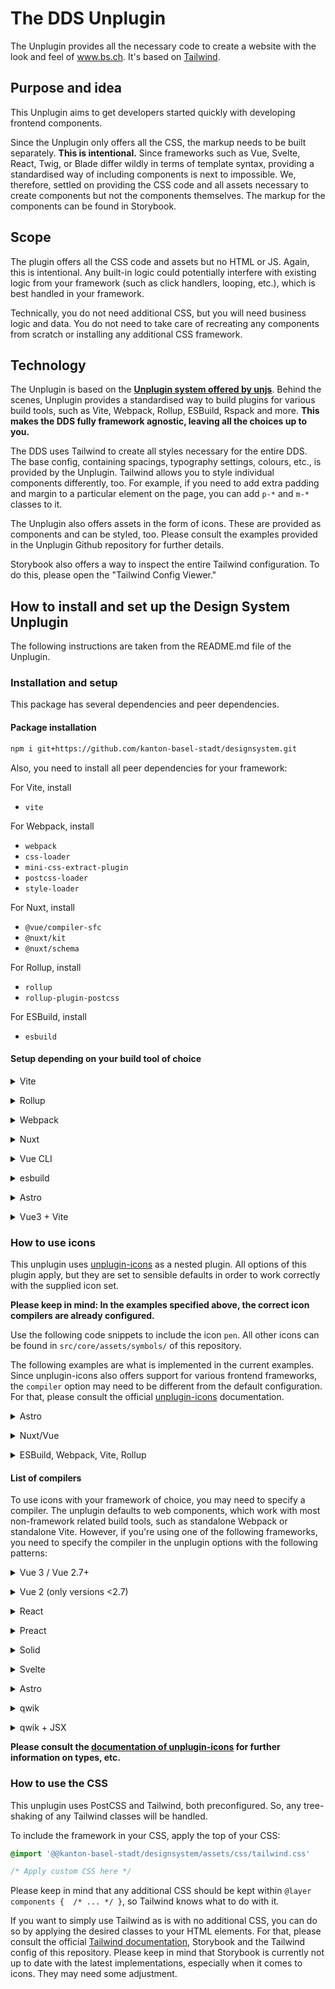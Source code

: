 
<Meta title="3. The Unplugin" />
<Unstyled>

# The DDS Unplugin

The Unplugin provides all the necessary code to create a website with the look and feel of www.bs.ch. It's based on [Tailwind](https://tailwindcss.com).

## Purpose and idea

This Unplugin aims to get developers started quickly with developing frontend components.

Since the Unplugin only offers all the CSS, the markup needs to be built separately. **This is intentional.** Since frameworks such as Vue, Svelte, React, Twig, or Blade differ wildly in terms of template syntax, providing a standardised way of including components is next to impossible. We, therefore, settled on providing the CSS code and all assets necessary to create components but not the components themselves. The markup for the components can be found in Storybook.

## Scope

The plugin offers all the CSS code and assets but no HTML or JS. Again, this is intentional. Any built-in logic could potentially interfere with existing logic from your framework (such as click handlers, looping, etc.), which is best handled in your framework.

Technically, you do not need additional CSS, but you will need business logic and data. You do not need to take care of recreating any components from scratch or installing any additional CSS framework.

## Technology

The Unplugin is based on the [**Unplugin system offered by unjs**](https://unplugin.unjs.io). Behind the scenes, Unplugin provides a standardised way to build plugins for various build tools, such as Vite, Webpack, Rollup, ESBuild, Rspack and more. **This makes the DDS fully framework agnostic, leaving all the choices up to you.**

The DDS uses Tailwind to create all styles necessary for the entire DDS. The base config, containing spacings, typography settings, colours, etc., is provided by the Unplugin. Tailwind allows you to style individual components differently, too. For example, if you need to add extra padding and margin to a particular element on the page, you can add `p-*` and `m-*` classes to it.

The Unplugin also offers assets in the form of icons. These are provided as components and can be styled, too. Please consult the examples provided in the Unplugin Github repository for further details.

Storybook also offers a way to inspect the entire Tailwind configuration. To do this, please open the "Tailwind Config Viewer."

## How to install and set up the Design System Unplugin

The following instructions are taken from the README.md file of the Unplugin.

### Installation and setup

This package has several dependencies and peer dependencies.

#### Package installation

```bash
npm i git+https://github.com/kanton-basel-stadt/designsystem.git
```

Also, you need to install all peer dependencies for your framework:

For Vite, install

 * `vite`

For Webpack, install

 * `webpack`
 * `css-loader`
 * `mini-css-extract-plugin`
 * `postcss-loader`
 * `style-loader`

For Nuxt, install

 * `@vue/compiler-sfc`
 * `@nuxt/kit`
 * `@nuxt/schema`

For Rollup, install

 * `rollup`
 * `rollup-plugin-postcss`

For ESBuild, install

 * `esbuild`

#### Setup depending on your build tool of choice

<details>
<summary>Vite</summary><br />

```ts
import KantonBSDesignsystemPlugin from '@@kanton-basel-stadt/designsystem/vite'

export default defineConfig({
  plugins: [
    KantonBSDesignsystemPlugin({ /* Options */ }),
  ],
  server: {
    fs: {
      strict: false,
    }
  },
})
```

Example: Can be found in `examples/vite-vanillla`.

<br /></details>

<details>
<summary>Rollup</summary><br />

```ts
// rollup.config.js
import KantonBSDesignsystemPlugin from '@@kanton-basel-stadt/designsystem/dist/rollup.cjs'

export default {
  input: 'main.js',
  output: { format: 'es', file: 'dist/bundle.js' },
  plugins: [
    KantonBSDesignsystemPlugin.default({
      tailwindOptions: {
        targetDir: `${process.cwd()}/dist` // Necessary for the output of font files to work
      }
    }),
  ],
}
```

Example: Can be found in `examples/rollup`.

<br /></details>

<details>
<summary>Webpack</summary><br />

```ts
// webpack.config.js
module.exports = {
  /* ... */
  plugins: [
    require('@@kanton-basel-stadt/designsystem/webpack').default({ /* Options */ })
  ],
}
```

Example: Can be found in `examples/webpack5`.

<br /></details>

<details>
<summary>Nuxt</summary><br />

```ts
// nuxt.config.js
export default defineNuxtConfig({
  modules: [
    ['@@kanton-basel-stadt/designsystem/nuxt', {
      iconOptions: {
        compiler: 'vue3',
      }
    }],
  ],
})
```

> This module works for both Nuxt 2 and [Nuxt Vite](https://github.com/nuxt/vite)

Example: Can be found in `examples/nuxt`.

<br /></details>

<details>
<summary>Vue CLI</summary><br />

```ts
// vue.config.js
module.exports = {
  configureWebpack: {
    plugins: [
      require('@@kanton-basel-stadt/designsystem/webpack')({
        iconOptions: {
          compiler: 'vue3',
        },
      }),
    ],
  },
}
```

<br /></details>

<details>
<summary>esbuild</summary><br />

```ts
// esbuild.config.js
import { build } from 'esbuild'
import Starter from '@@kanton-basel-stadt/designsystem/esbuild'

build({
  plugins: [KantonBSDesignsystemPlugin()],
  loader: {
    // Necessary for the font files to work
    '.woff': 'file',
    '.woff2': 'file',
  }
})
```

Example: Can be found in `examples/esbuild`.

<br /></details>

<details>
<summary>Astro</summary><br />

```ts
// astro.config.mjs
import KantonBSDesignsystemPlugin from '@@kanton-basel-stadt/designsystem/astro'

// https://astro.build/config
export default defineConfig({
  integrations: [
    KantonBSDesignsystemPlugin({
      iconOptions: {
        compiler: 'astro',
      }
    })
  ],
})
```

Example: Can be found in `examples/astro`.

<br /></details>

<details className="mb-30">
<summary>Vue3 + Vite</summary><br />

```ts
// vite.config.ts
import { fileURLToPath, URL } from 'node:url'

import { defineConfig } from 'vite'
import vue from '@vitejs/plugin-vue'
import KantonBSDesignsystemPlugin from '@@kanton-basel-stadt/designsystem/vite'

// https://vitejs.dev/config/
export default defineConfig({
  plugins: [
    KantonBSDesignsystemPlugin({
      iconOptions: {
        compiler: 'vue3',
      },
    }),
    vue(),
  ],
  resolve: {
    alias: {
      '@': fileURLToPath(new URL('./src', import.meta.url))
    }
  },
  server: {
    fs: {
      strict: false,
    }
  },
})

```

Example: Can be found in `examples/vue-vite`.

<br /></details>

### How to use icons

This unplugin uses [unplugin-icons](https://www.npmjs.com/package/unplugin-icons) as a nested plugin. All options of
this plugin apply, but they are set to sensible defaults in order to work correctly with the supplied icon set.

**Please keep in mind: In the examples specified above, the correct icon compilers are already configured.**

Use the following code snippets to include the icon `pen`. All other icons can be found in `src/core/assets/symbols/`
of this repository.

The following examples are what is implemented in the current examples. Since unplugin-icons also offers support for
various frontend frameworks, the `compiler` option may need to be different from the default configuration. For that,
please consult the official [unplugin-icons](https://www.npmjs.com/package/unplugin-icons#configuration) documentation.

<details>
<summary>Astro</summary><br />

```astro
---
import IconSymbolPen from '@@kanton-basel-stadt/designsystem/icons/symbol/pen'
---

<IconSymbolPen />
```

Example: Can be found in `examples/astro`.

<br /></details>

<details>
<summary>Nuxt/Vue</summary><br />

```html
<script lang="ts" setup>
  import IconSymbolPen from '@@kanton-basel-stadt/designsystem/icons/symbol/pen'
</script>

<template>
  <div>
    <IconSymbolPen />
  </div>
</template>
```

Example: Can be found in `examples/nuxt`.

<br /></details>

<details className="mb-20">
<summary>ESBuild, Webpack, Vite, Rollup</summary><br />

In your bundle file:
```js
import '@@kanton-basel-stadt/designsystem/icons/symbol/pen'
```

And then, in your HTML file:

```html
<icon-symbol-pen />
```

Example: Can be found in `examples/nuxt`.

<br /></details>

#### List of compilers

To use icons with your framework of choice, you may need to specify a compiler. The unplugin defaults to web components,
which work with most non-framework related build tools, such as standalone Webpack or standalone Vite. However, if
you're using one of the following frameworks, you need to specify the compiler in the unplugin options with the following
patterns:

<details>
<summary>Vue 3 / Vue 2.7+</summary><br />

Requires peer dependency `@vue/compiler-sfc`.

```js
KantonBSDesignsystemPlugin({
  iconOptions: {
    compiler: 'vue3',
  },
})
```
<br /></details>

<details>
<summary>Vue 2 (only versions &lt;2.7)</summary><br />

Requires peer dependency `vue-template-compiler`.

```js
KantonBSDesignsystemPlugin({
  iconOptions: {
    compiler: 'vue2',
  },
})
```
<br /></details>


<details>
<summary>React</summary><br />

Requires peer dependencies `@svgr/core` and its plugin `@svgr/plugin-jsx`.

```js
KantonBSDesignsystemPlugin({
  iconOptions: {
    compiler: 'jsx',
    jsx: 'react',
  },
})
```
<br /></details>

<details>
<summary>Preact</summary><br />

Requires peer dependencies `@svgr/core` and its plugin `@svgr/plugin-jsx`.

```js
KantonBSDesignsystemPlugin({
  iconOptions: {
    compiler: 'jsx',
    jsx: 'preact',
  },
})
```
<br /></details>

<details>
<summary>Solid</summary><br />

```js
KantonBSDesignsystemPlugin({
  iconOptions: {
    compiler: 'solid'
  },
})
```
<br /></details>

<details>
<summary>Svelte</summary><br />

```js
KantonBSDesignsystemPlugin({
  iconOptions: {
    compiler: 'svelte'
  },
})
```
<br /></details>

<details>
<summary>Astro</summary><br />

```js
KantonBSDesignsystemPlugin({
  iconOptions: {
    compiler: 'astro'
  },
})
```
<br /></details>

<details>
<summary>qwik</summary><br />

```js
KantonBSDesignsystemPlugin({
  iconOptions: {
    compiler: 'qwik'
  },
})
```
<br /></details>

<details>
<summary>qwik + JSX</summary><br />

Requires peer dependencies `@svgr/core` and its plugin `@svgr/plugin-jsx`.

```js
KantonBSDesignsystemPlugin({
  iconOptions: {
    compiler: 'jsx',
    jsx: 'qwik',
  },
})
```
<br /></details>

**Please consult the [documentation of unplugin-icons](https://github.com/unplugin/unplugin-icons) for further
information on types, etc.**

### How to use the CSS

This unplugin uses PostCSS and Tailwind, both preconfigured. So, any tree-shaking of any Tailwind classes will be handled.

To include the framework in your CSS, apply the top of your CSS:

```css
@import '@@kanton-basel-stadt/designsystem/assets/css/tailwind.css'

/* Apply custom CSS here */
```

Please keep in mind that any additional CSS should be kept within `@layer components {  /* ... */ }`, so Tailwind knows
what to do with it.

If you want to simply use Tailwind as is with no additional CSS, you can do so by applying the desired classes to your
HTML elements. For that, please consult the official [Tailwind documentation](https://tailwindcss.com/docs/installation),
Storybook and the Tailwind config of this repository. Please keep in mind that Storybook is currently not up to date with
the latest implementations, especially when it comes to icons. They may need some adjustment.

</Unstyled>
